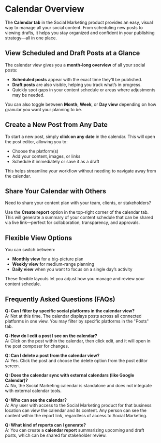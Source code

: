 # Calendar Overview

The **Calendar tab** in the Social Marketing product provides an easy, visual way to manage all your social content. From scheduling new posts to viewing drafts, it helps you stay organized and confident in your publishing strategy—all in one place.

## View Scheduled and Draft Posts at a Glance

The calendar view gives you a **month-long overview** of all your social posts:

- **Scheduled posts** appear with the exact time they’ll be published.
- **Draft posts** are also visible, helping you track what’s in progress.
- Quickly spot gaps in your content schedule or areas where adjustments may be needed.

You can also toggle between **Month**, **Week**, or **Day view** depending on how granular you want your planning to be.

## Create a New Post from Any Date

To start a new post, simply **click on any date** in the calendar. This will open the post editor, allowing you to:

- Choose the platform(s)
- Add your content, images, or links
- Schedule it immediately or save it as a draft

This helps streamline your workflow without needing to navigate away from the calendar.

## Share Your Calendar with Others

Need to share your content plan with your team, clients, or stakeholders?

Use the **Create report** option in the top-right corner of the calendar tab. This will generate a summary of your content schedule that can be shared via live link—perfect for collaboration, transparency, and approvals.

## Flexible View Options

You can switch between:

- **Monthly view** for a big-picture plan
- **Weekly view** for medium-range planning
- **Daily view** when you want to focus on a single day’s activity

These flexible layouts let you adjust how you manage and review your content schedule.

## Frequently Asked Questions (FAQs)

**Q: Can I filter by specific social platforms in the calendar view?**  
A: Not at this time. The calendar displays posts across all connected platforms in one view. You may filter by specific platforms in the "Posts" tab. 

**Q: How do I edit a post I see on the calendar?**  
A: Click on the post within the calendar, then click edit, and it will open in the post composer for changes.

**Q: Can I delete a post from the calendar view?**  
A: Yes. Click the post and choose the delete option from the post editor screen.

**Q: Does the calendar sync with external calendars (like Google Calendar)?**  
A: No, the Social Marketing calendar is standalone and does not integrate with external calendar tools.

**Q: Who can see the calendar?**  
A: Any user with access to the Social Marketing product for that business location can view the calendar and its content. Any person can see the content within the report link, regardless of access to Social Marketing.

**Q: What kind of reports can I generate?**  
A: You can create a **calendar report** summarizing upcoming and draft posts, which can be shared for stakeholder review.
